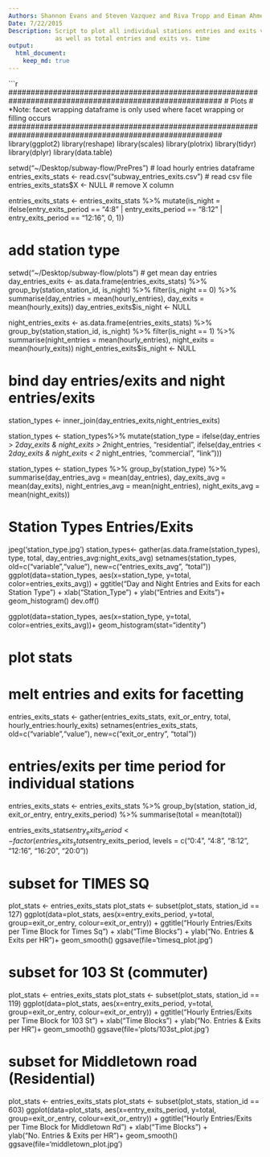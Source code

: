 ```yaml
---
Authors: Shannon Evans and Steven Vazquez and Riva Tropp and Eiman Ahmed
Date: 7/22/2015
Description: Script to plot all individual stations entries and exits vs. time, 
             as well as total entries and exits vs. time
output: 
  html_document:
    keep_md: true
---
```

```r
########################################################################################################
# Plots
# *Note: facet wrapping dataframe is only used where facet wrapping or filling occurs
########################################################################################################
library(ggplot2)
library(reshape)
library(scales)
library(plotrix)
library(tidyr)
library(dplyr)
library(data.table)

setwd("~/Desktop/subway-flow/PrePres")
# load hourly entries dataframe
entries_exits_stats <- read.csv("subway_entries_exits.csv")  # read csv file 
entries_exits_stats$X <- NULL # remove X column

entries_exits_stats <- entries_exits_stats %>%
  mutate(is_night = ifelse(entry_exits_period == "4:8" | entry_exits_period == "8:12" | entry_exits_period == "12:16",  0, 1))

################################################################################################
# add station type
################################################################################################
setwd("~/Desktop/subway-flow/plots")
# get mean day entries
day_entries_exits <- as.data.frame(entries_exits_stats) %>%
  group_by(station,station_id, is_night) %>%
  filter(is_night == 0) %>%
  summarise(day_entries = mean(hourly_entries), day_exits = mean(hourly_exits))
day_entries_exits$is_night <- NULL
 
night_entries_exits <- as.data.frame(entries_exits_stats) %>%
  group_by(station,station_id, is_night) %>%
  filter(is_night == 1) %>%
  summarise(night_entries = mean(hourly_entries), night_exits = mean(hourly_exits))
night_entries_exits$is_night <- NULL

# bind day entries/exits and night entries/exits
station_types <- inner_join(day_entries_exits,night_entries_exits)

station_types <- station_types%>%
  mutate(station_type = ifelse(day_entries > 2*day_exits & night_exits > 2*night_entries, "residential", 
                        ifelse(day_entries < 2*day_exits & night_exits < 2 * night_entries, "commercial", "link")))

station_types <- station_types %>%
  group_by(station_type) %>%
  summarise(day_entries_avg = mean(day_entries), 
            day_exits_avg = mean(day_exits), 
            night_entries_avg = mean(night_entries),
            night_exits_avg = mean(night_exits))

# Station Types Entries/Exits
jpeg('station_type.jpg')
station_types<- gather(as.data.frame(station_types), type, total, day_entries_avg:night_exits_avg)
setnames(station_types, old=c("variable","value"), new=c("entries_exits_avg", "total"))
ggplot(data=station_types, aes(x=station_type,
                               y=total,
                               color=entries_exits_avg)) +
          ggtitle("Day and Night Entries and Exits for each Station Type") +
          xlab("Station_Type") +
          ylab("Entries and Exits")+
          geom_histogram()
dev.off()

ggplot(data=station_types, aes(x=station_type, y=total, color=entries_exits_avg))+
  geom_histogram(stat="identity")

############################################################################################################################################################
# plot stats
############################################################################################################################################################
# melt entries and exits for facetting
entries_exits_stats <- gather(entries_exits_stats, exit_or_entry, total, hourly_entries:hourly_exits)
setnames(entries_exits_stats, old=c("variable","value"), new=c("exit_or_entry", "total"))

# entries/exits per time period for individual stations
entries_exits_stats <- entries_exits_stats %>%
  group_by(station, station_id, exit_or_entry, entry_exits_period) %>%
  summarise(total = mean(total))

entries_exits_stats$entry_exits_period <- factor(entries_exits_stats$entry_exits_period, levels = c("0:4", "4:8", "8:12", "12:16", "16:20", "20:0"))

# subset for TIMES SQ
plot_stats <- entries_exits_stats
plot_stats <- subset(plot_stats,  station_id == 127)
ggplot(data=plot_stats, aes(x=entry_exits_period,
                               y=total,
                               group=exit_or_entry,
                               colour=exit_or_entry)) +
          ggtitle("Hourly Entries/Exits per Time Block for Times Sq") +
          xlab("Time Blocks") +
          ylab("No. Entries & Exits per HR")+
          geom_smooth()
ggsave(file='timesq_plot.jpg')

# subset for 103 St (commuter)
plot_stats <- entries_exits_stats
plot_stats <- subset(plot_stats,  station_id == 119)
ggplot(data=plot_stats, aes(x=entry_exits_period,
                               y=total,
                               group=exit_or_entry,
                               colour=exit_or_entry)) +
          ggtitle("Hourly Entries/Exits per Time Block for 103 St") +
          xlab("Time Blocks") +
          ylab("No. Entries & Exits per HR")+
          geom_smooth()
ggsave(file='plots/103st_plot.jpg')

# subset for Middletown road (Residential)
plot_stats <- entries_exits_stats
plot_stats <- subset(plot_stats,  station_id == 603)
ggplot(data=plot_stats, aes(x=entry_exits_period,
                               y=total,
                               group=exit_or_entry,
                               colour=exit_or_entry)) +
          ggtitle("Hourly Entries/Exits per Time Block for Middletown Rd") +
          xlab("Time Blocks") +
          ylab("No. Entries & Exits per HR")+
          geom_smooth()
ggsave(file='middletown_plot.jpg')

